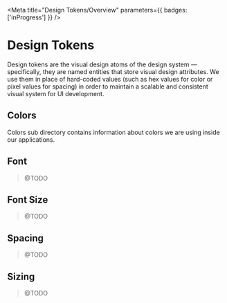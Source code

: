 
<Meta title="Design Tokens/Overview" parameters={{ badges: ['inProgress'] }} />

# Design Tokens

Design tokens are the visual design atoms of the design system — specifically, they are named entities that store visual design attributes. We use them in place of hard-coded values (such as hex values for color or pixel values for spacing) in order to maintain a scalable and consistent visual system for UI development.

## Colors

Colors sub directory contains information about colors we are using inside our applications.

## Font

> @TODO

## Font Size

> @TODO

## Spacing

> @TODO

## Sizing

> @TODO